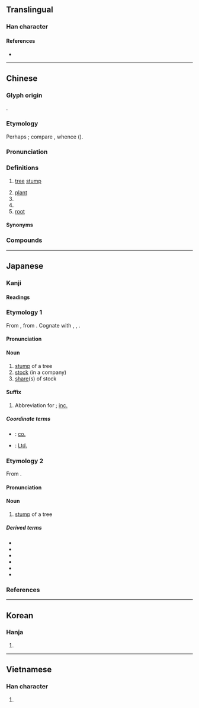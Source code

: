 {{character info}}
==Translingual==

===Han character===
{{Han char|rn=75|rad=木|as=06|sn=10|four=45990|canj=DHJD|ids=⿰木朱}}

====References====
* {{Han ref|kx=0523.110|dkj=14723|dj=0911.090|hdz=21199.100|uh=682A|ud=26666|bh=AEE8|bd=44776}}

----

==Chinese==
{{zh-forms}}

===Glyph origin===
{{Han etym}}
{{Han compound|木|朱|ls=psc|c1=s|c2=p|t1=tree}}.

===Etymology===
Perhaps {{der|zh|aav}}; compare {{cog|mkh-pro|*ɟhooʔ||tree; wood}}, whence {{cog|mnw|ဆု}} ({{zh-ref|Schuessler, 2007}}).

===Pronunciation===
{{zh-pron
|m=zhū
|c=zyu1
|mn=xm,qz,tw:tu/zz,twv:ti/xm,qz,tw:chu
|mn-t=du1/zu1
|mn-t_note=du1 - vernacular; zu1 - literary
|mc=y
|oc=y
|ma=
|cat=n,cls
}}

===Definitions===
{{zh-hanzi}}

# [[tree]] [[stump]]
#: {{zh-x|守株待兔|''Literally'': “to watch a '''tree stump''' waiting for a rabbit”.}}
# [[plant]]
# {{zh-classifier|[[plant]]s}}
# {{zh-classifier|[[virus]]es}}
# [[root]]

====Synonyms====
{{zh-dial|棵}}

===Compounds===
{{zh-der|守株伺兔|分株繁殖|幼株|守株待兔|劣株|伏櫪守株|株式會社|杜門株守|株距|根株|株送徒|株戮|朽株枯木|株林|株連|株塊|病株|株守|植株|枯木朽株|雌雄同株|雌雄異株|雄株|五株|削株掘根|守株|宋株|待兔守株|攣株|朽株|枯株|枯株朽木|株坐|株引|株待|株拘|株木|株枸|株柢|株楹|株榾|株檽|株櫱|株累|株翦|株聯|株蔓|株連蔓引|株選|株離|株駒|根株牽連|根株結盤|根株附麗|根連株拔|根連株逮|榛株|槃木朽株|樹株|橛株駒|母株|犀株|粗株大葉|荊株|蔓引株求|蔓引株連|蟠木朽株|蟠株|赤株|連株|避株|避株鳥|陶令株|桑株}}

{{zh-cat|Elementary}}

----

==Japanese==

===Kanji===
{{ja-kanji|grade=6|rs=木06}}

====Readings====
{{ja-readings
|goon=ちゅう
|kanon=ちゅう
|kanyoon=しゅ
|kun=かぶ-
}}

{{wikipedia|lang=ja}}

===Etymology 1===
{{ja-kanjitab|かぶ|yomi=k}}
From {{inh|ja|ojp|sort=かぶ|-}}, from {{inh|ja|jpx-pro|sort=かぶ|*kampu}}. Cognate with {{cog|xug|株|tr=かぶー, khabū}}, {{cog|ryn|株|tr=がぶ, gabu}}, {{cog|ryu|株|tr=かぶ, kabu}}.

====Pronunciation====
{{ja-pron|yomi=k|かぶ|acc=0|acc_ref=DJR,NHK}}

====Noun====
{{ja-noun|かぶ}}

# [[stump]] of a tree
# [[stock]] (in a company)
# [[share]](s) of stock

====Suffix====
{{ja-pos|suffix|かぶ}}

# Abbreviation for {{ja-r|株%式 会%社|かぶ%しき がい%しゃ|stock company}}; [[inc.]]

=====Coordinate terms=====
* {{ja-r|社|しゃ}}: [[co.]]
* {{ja-r|有|ゆう}}: [[Ltd.]]

===Etymology 2===
{{ja-kanjitab|しゅ|yomi=kanyoon}}
From {{etyl|ltc|ja|sort=しゅ}} {{m|zh|株|tr=trju}}.

====Pronunciation====
{{ja-pron|yomi=kanyoon|しゅ|acc=1|acc_ref=DJR}}

====Noun====
{{ja-noun|しゅ}}

# [[stump]] of a tree

=====Derived terms=====
{{der-top}}
* {{ja-r|岩%株|がん%しゅ}}
* {{ja-r|雌%雄%異%株|し%ゆう%い%しゅ}}
* {{ja-r|雌%雄%同%株|し%ゆう%どう%しゅ}}
* {{ja-r|雌%雄%別%株|し%ゆう%べっ%しゅ}}
* {{ja-r|守%株|しゅ%しゅ}}
* {{ja-r|株を削り根を掘る|しゅ を けずり ね を ほる}}
{{der-bottom}}

===References===
<references/>

----

==Korean==

===Hanja===
{{ko-hanja|그루|주}}

# {{hanja form of|주|[[stump]] of a [[tree]]}}

----

==Vietnamese==

===Han character===
{{vi-hantu|[[chò]], [[châu]], [[chu]]|rs=木06}}

# {{rfdef|vi|sort=木06}}
